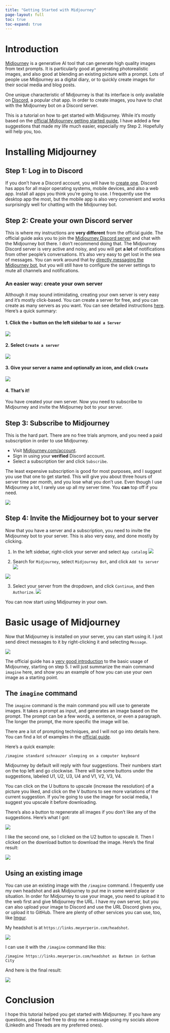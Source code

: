 ```yaml
---
title: "Getting Started with Midjourney"
page-layout: full
toc: true
toc-expand: true
---
```


# Introduction
[Midjourney](https://www.midjourney.com/) is a generative AI tool that can generate high quality images from text prompts. It is particularly good at generating photorealistic images, and also good at blending an existing picture with a prompt. Lots of people use Midjourney as a digital diary, or to quickly create images for their social media and blog posts. 

One unique characteristic of Midjourney is that its interface is only available on [Discord](https://discord.com/), a popular chat app. In order to create images, you have to chat with the Midjourney bot on a Discord server. 

This is a tutorial on how to get started with Midjourney. While it's mostly based on the [official Midjourney getting started guide](https://docs.midjourney.com/docs/quick-start), I have added a few suggestions that made my life much easier, especially my Step 2. Hopefully will help you, too.

# Installing Midjourney

## Step 1: Log in to Discord

If you don't have a Discord account, you will have to [create one](https://support.discord.com/hc/en-us/articles/360033931551-Getting-Started). Discord has apps for all major operating systems, mobile devices, and also a web app. Install all apps you think you're going to use. I frequently use the desktop app the most, but the mobile app is also very convenient and works surprisingly well for chatting with the Midjourney bot.

## Step 2: Create your own Discord server

This is where my instructions are **very different** from the official guide. The official guide asks you to join the [Midjourney Discord server](https://discord.gg/2YJYJQ6Z) and chat with the Midjourney bot there. I don't recommend doing that. The Midjourney Discord server is very active and noisy, and you will get **a lot** of notifications from other people's conversations. It's also very easy to get lost in the sea of messages. You can work around that by [directly messaging the Midjourney bot](https://docs.midjourney.com/docs/direct-messages), but you will still have to configure the server settings to mute all channels and notifications.

### An easier way: create your own server

Although it may sound intimidating, creating your own server is very easy and it's mostly click-based. You can create a server for free, and you can create as many servers as you want. You can see detailed instructions [here](https://support.discord.com/hc/en-us/articles/204849977-How-do-I-create-a-server-). Here's a quick summary:

#### 1. Click the `+` button on the left sidebar to `Add a Server`

![](https://support.discord.com/hc/article_attachments/360058897831/Screen_Shot_2020-06-04_at_1.11.06_PM.png)
   
   
#### 2. Select `Create a server`

![](https://support.discord.com/hc/article_attachments/360058273791/Capture.JPG)
   
#### 3. Give your server a name and optionally an icon, and click `Create`

![](https://support.discord.com/hc/article_attachments/360058897871/Screen_Shot_2020-06-04_at_1.40.12_PM.png)

#### 4. That's it!

You have created your own server. Now you need to subscribe to Midjourney and invite the Midjourney bot to your server.

## Step 3: Subscribe to Midjourney

This is the hard part. There are no free trials anymore, and you need a paid subscription in order to use Midjourney.

- Visit [Midjourney.com/account](https://midjourney.com/account).
- Sign in using your **verified** Discord account.
- Select a subscription tier and click `Subscribe`.

The least expensive subscription is good for most purposes, and I suggest you use that one to get started. This will give you about three hours of server time per month, and you lose what you don't use. Even though I use Midjourney a lot, I rarely use up all my server time. You **can** top off if you need.

![](https://cdn.document360.io/3040c2b6-fead-4744-a3a9-d56d621c6c7e/Images/Documentation/MJ_SubscriptionTiers.png)

## Step 4: Invite the Midjourney bot to your server

Now that you have a server and a subscription, you need to invite the Midjourney bot to your server. This is also very easy, and done mostly by clicking.

1. In the left sidebar, right-click your server and select `App catalog`
![](https://mpsocial.blob.core.windows.net/blog-images/MJ-1.png)

2. Search for `Midjourney`, select `Midjourney Bot`, and click `Add to server`
![](https://mpsocial.blob.core.windows.net/blog-images/MJ-2.png)

![](https://mpsocial.blob.core.windows.net/blog-images/MJ-3.png)

3. Select your server from the dropdown, and click `Continue`, and then `Authorize`.
![](https://mpsocial.blob.core.windows.net/blog-images/MJ-4.png)

You can now start using Midjourney in your own.

# Basic usage of Midjourney

Now that Midjourney is installed on your server, you can start using it. I just send direct messages to it by right-clicking it and selecting `Message`. 

![](https://mpsocial.blob.core.windows.net/blog-images/MJ-5.png)

The official guide has a [very good introduction](https://docs.midjourney.com/docs/quick-start) to the basic usage of Midjourney, starting on step 5. I will just summarize the main command `imagine` here, and show you an example of how you can use your own image as a starting point.

## The `imagine` command

The `imagine` command is the main command you will use to generate images. It takes a prompt as input, and generates an image based on the prompt. The prompt can be a few words, a sentence, or even a paragraph. The longer the prompt, the more specific the image will be.

There are a lot of prompting techniques, and I will not go into details here. You can find a lot of examples in the [official guide](https://docs.midjourney.com/docs/explore-prompting). 

Here's a quick example:

`/imagine standard schnauzer sleeping on a computer keyboard`

Midjourney by default will reply with four suggestions. Their numbers start on the top left and go clockwise. There will be some buttons under the suggestions, labeled U1, U2, U3, U4 and V1, V2, V3, V4. 

You can click on the U buttons to upscale (increase the resolution) of a picture you liked, and click on the V buttons to see more variations of the current suggestion. If you're going to use the image for social media, I suggest you upscale it before downloading. 

There's also a button to regenerate all images if you don't like any of the suggestions. Here's what I got:

![](https://mpsocial.blob.core.windows.net/blog-images/MJ-6.png)

I like the second one, so I clicked on the U2 button to upscale it. Then I clicked on the download button to download the image. Here's the final result:

![](https://mpsocial.blob.core.windows.net/blog-images/MJ-7.png)


## Using an existing image

You can use an existing image with the `/imagine` command. I frequently use my own headshot and ask Midjourney to put me in some weird place or situation. In order for Midjourney to use your image, you need to upload it to the web first and give Midjourney the URL. I have my own server, but you can also upload your image to Discord and use the URL Discord gives you, or upload it to GitHub. There are plenty of other services you can use, too, like [Imgur](https://imgur.com/).

My headshot is at `https://links.meyerperin.com/headshot`. 

![](https://mpsocial.blob.core.windows.net/blog-images/lucas_new_headshot.png)

I can use it with the `/imagine` command like this:

`/imagine https://links.meyerperin.com/headshot as Batman in Gotham City`

And here is the final result:

![](https://mpsocial.blob.core.windows.net/blog-images/another-lucas-batman.png)

# Conclusion

I hope this tutorial helped you get started with Midjourney. If you have any questions, please feel free to drop me a message using my socials above (LinkedIn and Threads are my preferred ones).